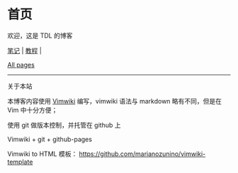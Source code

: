 = 首页 =

欢迎，这是 TDL 的博客

[[note/index|笔记]] |
[[tutor/index|教程]] |

[[All pages]]

----

关于本站

本博客内容使用 [[https://github.com/vimwiki|Vimwiki]] 编写，vimwiki 语法与 markdown 略有不同，但是在 Vim 中十分方便；

使用 git 做版本控制，并托管在 github 上

Vimwiki + git + github-pages

Vimwiki to HTML 模板： [[https://github.com/marianozunino/vimwiki-template]]

